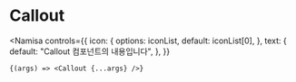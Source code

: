 # Callout


<Namisa
    controls={{
        icon: {
            options: iconList,
            default: iconList[0],
        },
        text: {
            default: "Callout 컴포넌트의 내용입니다",
        },
    }}
>
    {(args) => <Callout {...args} />}
</Namisa>
